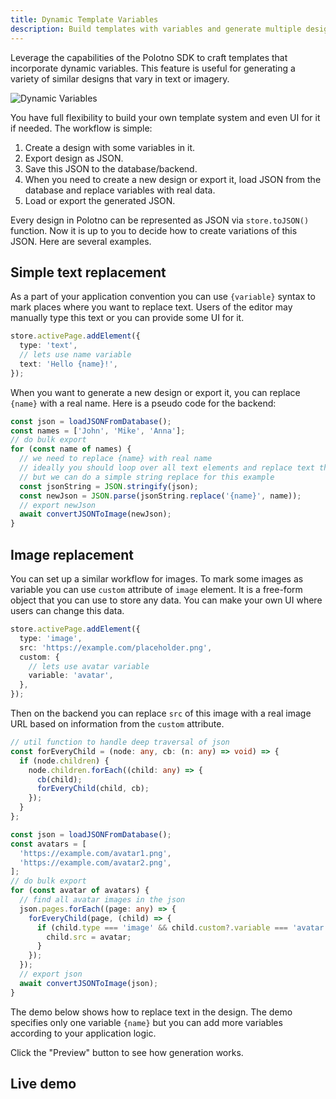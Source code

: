 ```yaml
---
title: Dynamic Template Variables
description: Build templates with variables and generate multiple designs by replacing text and images
---
```


Leverage the capabilities of the Polotno SDK to craft templates that incorporate dynamic variables. This feature is useful for generating a variety of similar designs that vary in text or imagery.

![Dynamic Variables](./dynamic-template-variables.png)

You have full flexibility to build your own template system and even UI for it if needed. The workflow is simple:

1. Create a design with some variables in it.
2. Export design as JSON.
3. Save this JSON to the database/backend.
4. When you need to create a new design or export it, load JSON from the database and replace variables with real data.
5. Load or export the generated JSON.

Every design in Polotno can be represented as JSON via `store.toJSON()` function. Now it is up to you to decide how to create variations of this JSON. Here are several examples.

## Simple text replacement

As a part of your application convention you can use `{variable}` syntax to mark places where you want to replace text. Users of the editor may manually type this text or you can provide some UI for it.

```ts
store.activePage.addElement({
  type: 'text',
  // lets use name variable
  text: 'Hello {name}!',
});
```

When you want to generate a new design or export it, you can replace `{name}` with a real name. Here is a pseudo code for the backend:

```ts
const json = loadJSONFromDatabase();
const names = ['John', 'Mike', 'Anna'];
// do bulk export
for (const name of names) {
  // we need to replace {name} with real name
  // ideally you should loop over all text elements and replace text there
  // but we can do a simple string replace for this example
  const jsonString = JSON.stringify(json);
  const newJson = JSON.parse(jsonString.replace('{name}', name));
  // export newJson
  await convertJSONToImage(newJson);
}
```

## Image replacement

You can set up a similar workflow for images. To mark some images as variable you can use `custom` attribute of `image` element. It is a free-form object that you can use to store any data. You can make your own UI where users can change this data.

```ts
store.activePage.addElement({
  type: 'image',
  src: 'https://example.com/placeholder.png',
  custom: {
    // lets use avatar variable
    variable: 'avatar',
  },
});
```

Then on the backend you can replace `src` of this image with a real image URL based on information from the `custom` attribute.

```ts
// util function to handle deep traversal of json
const forEveryChild = (node: any, cb: (n: any) => void) => {
  if (node.children) {
    node.children.forEach((child: any) => {
      cb(child);
      forEveryChild(child, cb);
    });
  }
};

const json = loadJSONFromDatabase();
const avatars = [
  'https://example.com/avatar1.png',
  'https://example.com/avatar2.png',
];
// do bulk export
for (const avatar of avatars) {
  // find all avatar images in the json
  json.pages.forEach((page: any) => {
    forEveryChild(page, (child) => {
      if (child.type === 'image' && child.custom?.variable === 'avatar') {
        child.src = avatar;
      }
    });
  });
  // export json
  await convertJSONToImage(json);
}
```

The demo below shows how to replace text in the design. The demo specifies only one variable `{name}` but you can add more variables according to your application logic.

Click the "Preview" button to see how generation works.

## Live demo

<Sandbox github="polotno-project/polotno-docs/tree/main/examples/polotno-variables" />


